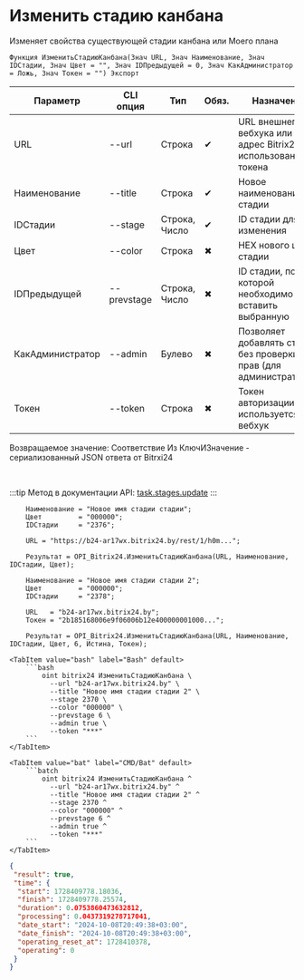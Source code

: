 ﻿---
sidebar_position: 2
description: Изменить стадию канбана и другие функции для работы с Bitrix24 в Открытом пакете интеграций - бесплатной open-source библиотеке интеграций для 1С:Предприятие 8, OneScript и CLI
keywords: [1C, 1С, 1С:Предприятие, 1С:Предприятие 8.3, API, Интеграция, Сервисы, Обмен, OneScript, CLI, Bitrix24]
---


# Изменить стадию канбана
 Изменяет свойства существующей стадии канбана или Моего плана



`Функция ИзменитьСтадиюКанбана(Знач URL, Знач Наименование, Знач IDСтадии, Знач Цвет = "", Знач IDПредыдущей = 0, Знач КакАдминистратор = Ложь, Знач Токен = "") Экспорт`

  | Параметр | CLI опция | Тип | Обяз. | Назначение |
  |-|-|-|-|-|
  | URL | --url | Строка | &#x2714; | URL внешнего вебхука или адрес Bitrix24 при использовании токена |
  | Наименование | --title | Строка | &#x2714; | Новое наименование стадии |
  | IDСтадии | --stage | Строка, Число | &#x2714; | ID стадии для изменения |
  | Цвет | --color | Строка | &#x2716; | HEX нового цвета стадии |
  | IDПредыдущей | --prevstage | Строка, Число | &#x2716; | ID стадии, после которой необходимо вставить выбранную |
  | КакАдминистратор | --admin | Булево | &#x2716; | Позволяет добавлять стадии без проверки прав (для администраторов) |
  | Токен | --token | Строка | &#x2716; | Токен авторизации, если используется не вебхук |

  
  Возвращаемое значение:   Соответствие Из КлючИЗначение - сериализованный JSON ответа от Bitrxi24

<br/>

:::tip
Метод в документации API: [task.stages.update](https://dev.1c-bitrix.ru/rest_help/tasks/task/kanban/task_stages_update.php)
:::
<br/>



```bsl title="Пример использования для 1С:Предприятие/OneScript"
    Наименование = "Новое имя стадии стадии";
    Цвет         = "000000";
    IDСтадии     = "2376";

    URL = "https://b24-ar17wx.bitrix24.by/rest/1/h0m...";

    Результат = OPI_Bitrix24.ИзменитьСтадиюКанбана(URL, Наименование, IDСтадии, Цвет);

    Наименование = "Новое имя стадии стадии 2";
    Цвет         = "000000";
    IDСтадии     = "2378";

    URL   = "b24-ar17wx.bitrix24.by";
    Токен = "2b185168006e9f06006b12e400000001000...";

    Результат = OPI_Bitrix24.ИзменитьСтадиюКанбана(URL, Наименование, IDСтадии, Цвет, 6, Истина, Токен);
```
    

 <Tabs>
  
    <TabItem value="bash" label="Bash" default>
        ```bash
            oint bitrix24 ИзменитьСтадиюКанбана \
              --url "b24-ar17wx.bitrix24.by" \
              --title "Новое имя стадии стадии 2" \
              --stage 2370 \
              --color "000000" \
              --prevstage 6 \
              --admin true \
              --token "***"
        ```
    </TabItem>
  
    <TabItem value="bat" label="CMD/Bat" default>
        ```batch
            oint bitrix24 ИзменитьСтадиюКанбана ^
              --url "b24-ar17wx.bitrix24.by" ^
              --title "Новое имя стадии стадии 2" ^
              --stage 2370 ^
              --color "000000" ^
              --prevstage 6 ^
              --admin true ^
              --token "***"
        ```
    </TabItem>
</Tabs>


```json title="Результат"
{
 "result": true,
 "time": {
  "start": 1728409778.18036,
  "finish": 1728409778.25574,
  "duration": 0.0753860473632812,
  "processing": 0.0437319278717041,
  "date_start": "2024-10-08T20:49:38+03:00",
  "date_finish": "2024-10-08T20:49:38+03:00",
  "operating_reset_at": 1728410378,
  "operating": 0
 }
}
```

